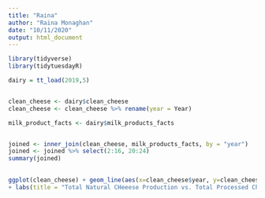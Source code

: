 ```yaml
---
title: "Raina"
author: "Raina Monaghan"
date: "10/11/2020"
output: html_document
---
```



<!-- Will add comments later -->
```r

library(tidyverse)
library(tidytuesdayR)

dairy = tt_load(2019,5)


clean_cheese <- dairy$clean_cheese
clean_cheese <- clean_cheese %>% rename(year = Year) 

milk_product_facts <- dairy$milk_products_facts


joined <- inner_join(clean_cheese, milk_products_facts, by = "year")
joined <- joined %>% select(2:16, 20:24)
summary(joined)

  
ggplot(clean_cheese) + geom_line(aes(x=clean_cheese$year, y=clean_cheese$`Total Natural Cheese`)) + geom_line(aes(x=clean_cheese$year, clean_cheese$`Total Processed Cheese Products`)) 
+ labs(title = "Total Natural CHeeese Production vs. Total Processed Cheese Production", x = "Year", y = "Production(lbs)")
```